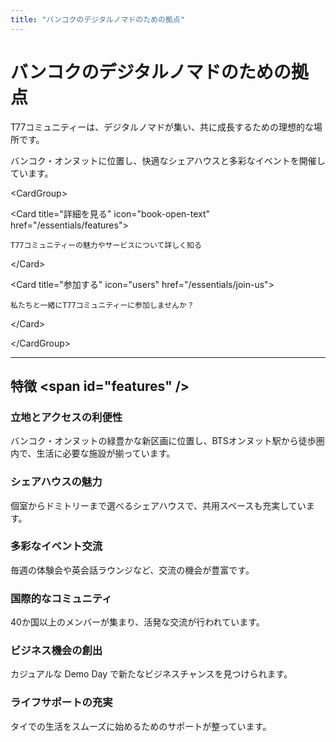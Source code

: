 ```yaml
---
title: "バンコクのデジタルノマドのための拠点"
---
```


# バンコクのデジタルノマドのための拠点

T77コミュニティーは、デジタルノマドが集い、共に成長するための理想的な場所です。  

バンコク・オンヌットに位置し、快適なシェアハウスと多彩なイベントを開催しています。

\<CardGroup\>

  \<Card title="詳細を見る" icon="book-open-text" href="/essentials/features"\>

    T77コミュニティーの魅力やサービスについて詳しく知る

  \</Card\>

  \<Card title="参加する" icon="users" href="/essentials/join-us"\>

    私たちと一緒にT77コミュニティーに参加しませんか？

  \</Card\>

\</CardGroup\>

---

## 特徴 \<span id="features" /\>

### 立地とアクセスの利便性

バンコク・オンヌットの緑豊かな新区画に位置し、BTSオンヌット駅から徒歩圏内で、生活に必要な施設が揃っています。

### シェアハウスの魅力

個室からドミトリーまで選べるシェアハウスで、共用スペースも充実しています。

### 多彩なイベント交流

毎週の体験会や英会話ラウンジなど、交流の機会が豊富です。

### 国際的なコミュニティ

40か国以上のメンバーが集まり、活発な交流が行われています。

### ビジネス機会の創出

カジュアルな Demo Day で新たなビジネスチャンスを見つけられます。

### ライフサポートの充実

タイでの生活をスムーズに始めるためのサポートが整っています。